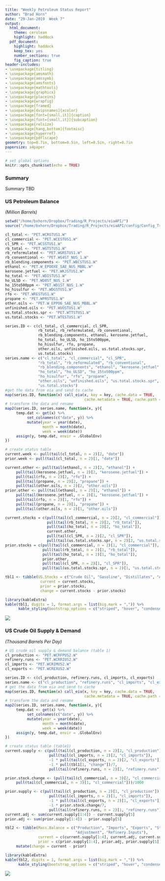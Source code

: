 ```yaml
---
title: "Weekly Petroleum Status Report" 
author: "Brad Horn"
date: "29-Jan-2019  Week 7"
output:
  html_document: 
    theme: cerulean
    highlight: haddock
  pdf_document:
    highlight: haddock
    keep_tex: yes
    number_sections: true
    fig_caption: true
header-includes:
- \usepackage{titling}
- \usepackage{amsmath}
- \usepackage{amssymb}
- \usepackage{amsfonts}
- \usepackage{mathtools}
- \usepackage{graphicx}
- \usepackage{placeins}
- \usepackage{wrapfig}
- \usepackage{framed}
- \usepackage[dvipsnames]{xcolor}
- \usepackage[font={small,it}]{caption}
- \usepackage[font={small,it}]{subcaption}
- \usepackage{relsize}
- \usepackage[hang,bottom]{footmisc}
- \usepackage{hyperref}
- \usepackage{pdflscape}
geometry: top=0.7in, bottom=0.5in, left=0.5in, right=0.7in
papersize: a4paper
---
```



```r
# set global options
knitr::opts_chunk$set(echo = TRUE)
```

### Summary
Summary TBD

### US Petroleum Balance
*(Million Barrels)*

```r
setwd("/home/bxhorn/Dropbox/Trading/R_Projects/eiaAPI/")
source("/home/bxhorn/Dropbox/Trading/R_Projects/eiaAPI/config/Config_Trading.R")

cl_total <- "PET.WCRSTUS1.W"
cl_commercial <- "PET.WCESTUS1.W"
cl_SPR <- "PET.WCSSTUS1.W"
rb_total <- "PET.WGTSTUS1.W"
rb_reformulated <- "PET.WGRSTUS1.W"
rb_conventional <- "PET.WG4ST_NUS_1.W"
rb_blending.components <- "PET.WBCSTUS1.W"
ethanol <- "PET.W_EPOOXE_SAE_NUS_MBBL.W"
kerosene.jetfuel <- "PET.WKJSTUS1.W"
ho_total <- "PET.WDISTUS1.W"
ho_ULSD <- "PET.WD0ST_NUS_1.W"
ho_15to500ppm <- "PET.WD1ST_NUS_1.W"
ho_hisulfur <- "PET.WDGSTUS1.W"
rfo <- "PET.WRESTUS1.W"
propane <- "PET.WPRSTUS1.W"
other.oils <- "PET.W_EPPO6_SAE_NUS_MBBL.W"
unfinished.oils <- "PET.WUOSTUS1.W"
us.total.stocks.spr <- "PET.WTTSTUS1.W"
us.total.stocks <- "PET.WTESTUS1.W"

series.ID <- c(cl_total, cl_commercial, cl_SPR,
               rb_total, rb_reformulated, rb_conventional,
               rb_blending.components, ethanol, kerosene.jetfuel,
               ho_total, ho_ULSD, ho_15to500ppm,
               ho_hisulfur, rfo, propane,
               other.oils, unfinished.oils, us.total.stocks.spr,
               us.total.stocks)
series.name <- c("cl_total", "cl_commercial", "cl_SPR",
               "rb_total", "rb_reformulated", "rb_conventional",
               "rb_blending.components", "ethanol", "kerosene.jetfuel",
               "ho_total", "ho_ULSD", "ho_15to500ppm",
               "ho_hisulfur", "rfo", "propane",
               "other.oils", "unfinished.oils", "us.total.stocks.spr",
               "us.total.stocks")
#get the data from eia and send to cache
map(series.ID, function(x) call_eia(x, key = key, cache.data = TRUE,
                                    cache.metadata = TRUE, cache.path = cache.path))
# transform the data and rename
map2(series.ID, series.name, function(x, y){
     temp.dat <- get(x) %>%
          set_colnames(c("date", y)) %>%
          mutate(year = year(date),
                 month = month(date),
                 week = week(date))
     assign(y, temp.dat, envir = .GlobalEnv)
})

# create status table
current.week <- pull(tail(cl_total, n = 2)[2, "date"])
prior.week <- pull(tail(cl_total, n = 2)[1, "date"])

current.other <- pull(tail(ethanol, n = 2)[2, "ethanol"]) +
     pull(tail(kerosene.jetfuel, n = 2)[2, "kerosene.jetfuel"]) +
     pull(tail(rfo, n = 2)[2, "rfo"]) +
     pull(tail(propane, n = 2)[2, "propane"]) +
     pull(tail(other.oils, n = 2)[2, "other.oils"]) 
prior.other <- pull(tail(ethanol, n = 2)[1, "ethanol"]) +
     pull(tail(kerosene.jetfuel, n = 2)[1, "kerosene.jetfuel"]) +
     pull(tail(rfo, n = 2)[1, "rfo"]) +
     pull(tail(propane, n = 2)[1, "propane"]) +
     pull(tail(other.oils, n = 2)[1, "other.oils"]) 

current.stocks = c(pull(tail(cl_commercial, n = 2)[2, "cl_commercial"]),
                   pull(tail(rb_total, n = 2)[2, "rb_total"]),
                   pull(tail(ho_total, n = 2)[2, "ho_total"]),
                   current.other,
                   pull(tail(cl_SPR, n = 2)[2, "cl_SPR"]),
                   pull(tail(us.total.stocks.spr, n = 2)[2, "us.total.stocks.spr"]))/1000
prior.stocks = c(pull(tail(cl_commercial, n = 2)[1, "cl_commercial"]),
                 pull(tail(rb_total, n = 2)[1, "rb_total"]),
                 pull(tail(ho_total, n = 2)[1, "ho_total"]),
                 prior.other,
                 pull(tail(cl_SPR, n = 2)[1, "cl_SPR"]),
                 pull(tail(us.total.stocks.spr, n = 2)[1, "us.total.stocks.spr"]))/1000

tbl1 <- tibble(US.Stocks = c("Crude Oil", "Gasoline", "Distillates", "All Other Oils", "SPR", "Total"),
                current = current.stocks,
                prior = prior.stocks,
                change = current.stocks - prior.stocks)
```

```r
library(kableExtra)
kable(tbl1, digits = 1, format.args = list(big.mark = ",")) %>%
      kable_styling(bootstrap_options = c("striped", "hover", "condensed", "responsive"))
```

![](/home/bxhorn/Dropbox/Trading/R_Projects/eiaAPI/image/petroleum_balances.png)

   
### US Crude Oil Supply & Demand
*(Thousand Barrels Per Day)*


```r
# US crude oil supply & demand balance (table 1)
cl_production <- "PET.WCRFPUS2.W"
refinery.runs <- "PET.WCRRIUS2.W"
cl_imports <- "PET.WCRIMUS2.W"
cl_exports <- "PET.WCREXUS2.W"

series.ID <- c(cl_production, refinery.runs, cl_imports, cl_exports)
series.name <- c("cl_production", "refinery.runs", "cl_imports", "cl_exports")
# get the data from eia and send to cache
map(series.ID, function(x) call_eia(x, key = key, cache.data = TRUE,
                                    cache.metadata = TRUE, cache.path = cache.path))
# transform the data and rename
map2(series.ID, series.name, function(x, y){
     temp.dat <- get(x) %>%
          set_colnames(c("date", y)) %>%
          mutate(year = year(date),
                 month = month(date),
                 week = week(date))
     assign(y, temp.dat, envir = .GlobalEnv)
})

# create status table (table1)
current.supply <- c(pull(tail(cl_production, n = 2)[2, "cl_production"]),
                    pull(tail(cl_imports, n = 2)[2, "cl_imports"]),
                    -1 * pull(tail(cl_exports, n = 2)[2, "cl_exports"]),
                    -1 * pull(tbl1[1, "change"])/7, 
                    pull(tail(refinery.runs, n = 2)[2, "refinery.runs"]))

prior.stock.change <- (pull(tail(cl_commercial, n = 3)[2, "cl_commercial"]) -
     pull(tail(cl_commercial, n = 3)[1, "cl_commercial"]))/1000

prior.supply <- c(pull(tail(cl_production, n = 2)[1, "cl_production"]),
                    pull(tail(cl_imports, n = 2)[1, "cl_imports"]),
                    -1 * pull(tail(cl_exports, n = 2)[1, "cl_exports"]),
                    -1 * prior.stock.change/7, 
                    pull(tail(refinery.runs, n = 2)[1, "refinery.runs"]))
current.adj <- sum(current.supply[1:4]) - current.supply[5]  
prior.adj <- sum(prior.supply[1:4]) - prior.supply[5]

tbl2 <- tibble(Mass.Balance = c("Production", "Imports", "Exports", "Stock.Change",
                                "Adjustment", "Refinery.Inputs"),
               current = c(current.supply[1:4], current.adj, current.supply[5]),
               prior = c(prior.supply[1:4], prior.adj, prior.supply[5])) %>%
     mutate(change = current - prior)
```

```r
library(kableExtra)
kable(tbl2, digits = 1, format.args = list(big.mark = ",")) %>%
      kable_styling(bootstrap_options = c("striped", "hover", "condensed", "responsive"))
```

![](/home/bxhorn/Dropbox/Trading/R_Projects/eiaAPI/image/cl_balances.png)